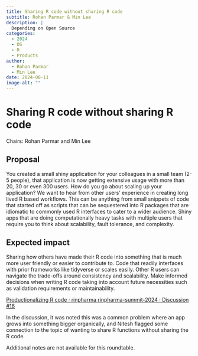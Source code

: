 ```yaml
---
title: Sharing R code without sharing R code
subtitle: Rohan Parmar & Min Lee
description: |
  Depending on Open Source
categories:
  - 2024
  - OS
  - R
  - Products
author: 
  - Rohan Parmar
  - Min Lee 
date: 2024-08-11
image-alt: ""
---
```


# Sharing R code without sharing R code

Chairs: Rohan Parmar and Min Lee

## Proposal

You created a small shiny application for your colleagues in a small team (2-5 people), that application is now getting extensive usage with more than 20, 30 or even 300 users. How do you go about scaling up your application? We want to hear from other users' experience in creating long lived R based workflows. This can be anything from small snippets of code that started off as scripts that can be sequestered into R packages that are idiomatic to commonly used R interfaces to cater to a wider audience. Shiny apps that are doing computationally heavy tasks with multiple users that require you to think about scalability, fault tolerance, and complexity.

## Expected impact

Sharing how others have made their R code into something that is much more user friendly or easier to contribute to. Code that readily interfaces with prior frameworks like tidyverse or scales easily. Other R users can navigate the trade-offs around consistency and scalability. Make informed decisions when writing R code taking into account future necessities such as validation requirements or maintainability.

[Productionalizing R code · rinpharma rinpharma-summit-2024 · Discussion #16](https://github.com/rinpharma/rinpharma-summit-2024/discussions/16)

In the discussion, it was noted this was a common problem where an app grows into something bigger organically, and Nitesh flagged some connection to the topic of wanting to share R functions without sharing the R code.

::: {.callout-warning}

Additional notes are not available for this roundtable.

:::
